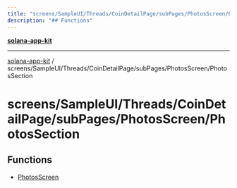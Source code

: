 ```yaml
---
title: "screens/SampleUI/Threads/CoinDetailPage/subPages/PhotosScreen/PhotosSection"
description: "## Functions"
---
```


[**solana-app-kit**](../../../../../../../README.mdx)

***

[solana-app-kit](../../../../../../../README.mdx) / screens/SampleUI/Threads/CoinDetailPage/subPages/PhotosScreen/PhotosSection

# screens/SampleUI/Threads/CoinDetailPage/subPages/PhotosScreen/PhotosSection

## Functions

- [PhotosScreen](functions/PhotosScreen.mdx)
